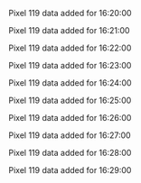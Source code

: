Pixel 119 data added for 16:20:00

Pixel 119 data added for 16:21:00

Pixel 119 data added for 16:22:00

Pixel 119 data added for 16:23:00

Pixel 119 data added for 16:24:00

Pixel 119 data added for 16:25:00

Pixel 119 data added for 16:26:00

Pixel 119 data added for 16:27:00

Pixel 119 data added for 16:28:00

Pixel 119 data added for 16:29:00

